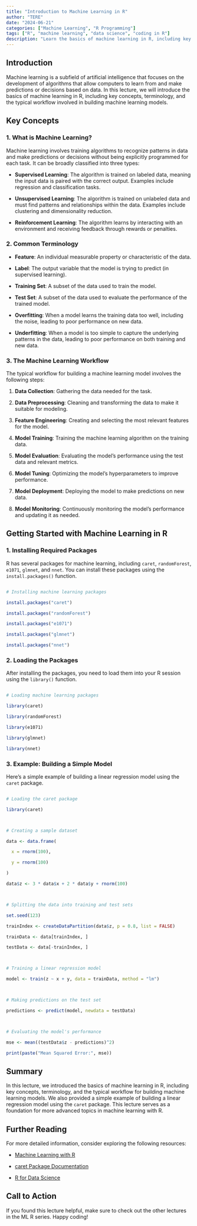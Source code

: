 ```yaml
---
title: "Introduction to Machine Learning in R"
author: "TERE"
date: "2024-06-21"
categories: ["Machine Learning", "R Programming"]
tags: ["R", "machine learning", "data science", "coding in R"]
description: "Learn the basics of machine learning in R, including key concepts, terminology, and the machine learning workflow. This lecture serves as an introduction to machine learning using R."
---
```





## Introduction



Machine learning is a subfield of artificial intelligence that focuses on the development of algorithms that allow computers to learn from and make predictions or decisions based on data. In this lecture, we will introduce the basics of machine learning in R, including key concepts, terminology, and the typical workflow involved in building machine learning models.



## Key Concepts



### 1. What is Machine Learning?



Machine learning involves training algorithms to recognize patterns in data and make predictions or decisions without being explicitly programmed for each task. It can be broadly classified into three types:



- **Supervised Learning**: The algorithm is trained on labeled data, meaning the input data is paired with the correct output. Examples include regression and classification tasks.

- **Unsupervised Learning**: The algorithm is trained on unlabeled data and must find patterns and relationships within the data. Examples include clustering and dimensionality reduction.

- **Reinforcement Learning**: The algorithm learns by interacting with an environment and receiving feedback through rewards or penalties.



### 2. Common Terminology



- **Feature**: An individual measurable property or characteristic of the data.

- **Label**: The output variable that the model is trying to predict (in supervised learning).

- **Training Set**: A subset of the data used to train the model.

- **Test Set**: A subset of the data used to evaluate the performance of the trained model.

- **Overfitting**: When a model learns the training data too well, including the noise, leading to poor performance on new data.

- **Underfitting**: When a model is too simple to capture the underlying patterns in the data, leading to poor performance on both training and new data.



### 3. The Machine Learning Workflow



The typical workflow for building a machine learning model involves the following steps:



1. **Data Collection**: Gathering the data needed for the task.

2. **Data Preprocessing**: Cleaning and transforming the data to make it suitable for modeling.

3. **Feature Engineering**: Creating and selecting the most relevant features for the model.

4. **Model Training**: Training the machine learning algorithm on the training data.

5. **Model Evaluation**: Evaluating the model's performance using the test data and relevant metrics.

6. **Model Tuning**: Optimizing the model's hyperparameters to improve performance.

7. **Model Deployment**: Deploying the model to make predictions on new data.

8. **Model Monitoring**: Continuously monitoring the model's performance and updating it as needed.



## Getting Started with Machine Learning in R



### 1. Installing Required Packages



R has several packages for machine learning, including `caret`, `randomForest`, `e1071`, `glmnet`, and `nnet`. You can install these packages using the `install.packages()` function.



```r

# Installing machine learning packages

install.packages("caret")

install.packages("randomForest")

install.packages("e1071")

install.packages("glmnet")

install.packages("nnet")

```



### 2. Loading the Packages



After installing the packages, you need to load them into your R session using the `library()` function.



```r

# Loading machine learning packages

library(caret)

library(randomForest)

library(e1071)

library(glmnet)

library(nnet)

```



### 3. Example: Building a Simple Model



Here's a simple example of building a linear regression model using the `caret` package.



```r

# Loading the caret package

library(caret)



# Creating a sample dataset

data <- data.frame(

  x = rnorm(100),

  y = rnorm(100)

)

data$z <- 3 * data$x + 2 * data$y + rnorm(100)



# Splitting the data into training and test sets

set.seed(123)

trainIndex <- createDataPartition(data$z, p = 0.8, list = FALSE)

trainData <- data[trainIndex, ]

testData <- data[-trainIndex, ]



# Training a linear regression model

model <- train(z ~ x + y, data = trainData, method = "lm")



# Making predictions on the test set

predictions <- predict(model, newdata = testData)



# Evaluating the model's performance

mse <- mean((testData$z - predictions)^2)

print(paste("Mean Squared Error:", mse))

```



## Summary



In this lecture, we introduced the basics of machine learning in R, including key concepts, terminology, and the typical workflow for building machine learning models. We also provided a simple example of building a linear regression model using the `caret` package. This lecture serves as a foundation for more advanced topics in machine learning with R.



## Further Reading



For more detailed information, consider exploring the following resources:



- [Machine Learning with R](https://www.datacamp.com/courses/machine-learning-with-r)

- [caret Package Documentation](https://topepo.github.io/caret/)

- [R for Data Science](https://r4ds.had.co.nz/model-intro.html)



## Call to Action



If you found this lecture helpful, make sure to check out the other lectures in the ML R series. Happy coding!